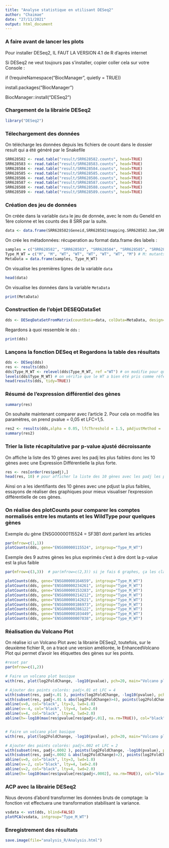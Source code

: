 ```yaml
---
title: "Analyse statistique en utilisant DESeq2"
author: "Chaimae"
date: "27/11/2021"
output: html_document
---
```



### A faire avant de lancer les plots 

Pour installer DESeq2, IL FAUT LA VERSION 4.1 de R d'après internet

Si DESeq2 ne veut toujours pas s'installer, copier coller cela sur votre Console :

if (!requireNamespace("BiocManager", quietly = TRUE))

  install.packages("BiocManager")
  
BiocManager::install("DESeq2")


### Chargement de la librairie DESeq2

```r
library("DESeq2")
```

### Télechargement des données

On télécharge les données depuis les fichiers de count dans le dossier result qui a été généré par le Snakefile

```r
SRR628582 <- read.table("result/SRR628582.counts", head=TRUE)
SRR628583 <- read.table("result/SRR628583.counts", head=TRUE)
SRR628584 <- read.table("result/SRR628584.counts", head=TRUE)
SRR628585 <- read.table("result/SRR628585.counts", head=TRUE)
SRR628586 <- read.table("result/SRR628586.counts", head=TRUE)
SRR628587 <- read.table("result/SRR628587.counts", head=TRUE)
SRR628588 <- read.table("result/SRR628588.counts", head=TRUE)
SRR628589 <- read.table("result/SRR628589.counts", head=TRUE)
```

### Création des jeu de données

On créée dans la variable `data` le jeu de donnée, avec le nom du GeneId en 1ère colonne et les counts des 8 SRR par la suite. 

```r
data <- data.frame(SRR628582$Geneid,SRR628582$mapping.SRR628582.bam,SRR628583$mapping.SRR628583.bam,SRR628584$mapping.SRR628584.bam,SRR628585$mapping.SRR628585.bam,SRR628586$mapping.SRR628586.bam,SRR628587$mapping.SRR628587.bam,SRR628588$mapping.SRR628588.bam,SRR628589$mapping.SRR628589.bam)

```

On crée les métadonnées: récuperation au format data.frame des labels :

```r
samples = c("SRR628582", "SRR628583", "SRR628584", "SRR628585", "SRR628586", "SRR628587", "SRR628588", "SRR628589")
Type_M_WT = c("M", "M", "WT", "WT", "WT", "WT", "WT", "M") # M: mutants, WT: Wild-Type
MetaData = data.frame(samples, Type_M_WT)

```

On visualise les premières lignes de la variable `data`
```r
head(data)

```

On visualise les données dans la variable `MetaData`
```r
print(MetaData)
```

### Construction de l'objet DESEQDataSet

```r
dds <- DESeqDataSetFromMatrix(countData=data, colData=MetaData, design=~Type_M_WT, tidy = TRUE)

```

Regardons à quoi ressemble le `dds` : 

```r
print(dds)
```


### Lançons la fonction DESeq et Regardons la table des résultats 

```r
dds <- DESeq(dds)
res <- results(dds)
dds$Type_M_WT <- relevel(dds$Type_M_WT, ref ="WT") # on modifie pour que la reference soit le WT et pas le M (qui est pris automatiquement car alphabétiquement il est plus proche)
levels(dds$Type_M_WT) # on vérifie que le WT a bien été pris comme référence 
head(results(dds, tidy=TRUE))
```


###  Résumé de l'expression différentiel des gènes 

```r
summary(res) 
```

On souhaite maintenant comparer avec l'article 2. Pour cela on modifie les paramètres, on prend pvalue = 0,05 et LFC=1,5. 

```r
res2 <- results(dds,alpha = 0.05, lfcThreshold = 1.5, pAdjustMethod = 'none') 
summary(res2)
```


###  Trier la liste récapitulative par p-value ajusté décroissante

On affiche la liste des 10 gènes avec les padj les plus faibles donc les 10 gènes avec une Expression Différentielle la plus forte. 

```r
res <- res[order(res$padj),]
head(res, 10) # pour afficher la liste des 10 gènes avec les padj les plus faibles 

```

Ainsi on a les identifiants des 10 gènes avec une pdjust la plus faibles, essayons de réaliser des graphiques pour mieux visualiser l'expression différentielle de ces gènes. 

### On réalise des plotCounts pour comparer les comptes normalisés entre les mutants et les WildType pour quelques gènes

Exemple du gène ENSG00000115524 = SF3B1 dont parlent les articles 

```r
par(mfrow=c(1,1))
plotCounts(dds, gene="ENSG00000115524", intgroup="Type_M_WT")
```

Exemple des 9 autres gènes les plus exprimés c'est à dire dont la p-value est la plus faible 

```r
par(mfrow=c(3,3))  # par(mfrow=c(2,3)) si je fais 6 graphes, ça les classes en 2 lignes 3 colonnes par exemple 

plotCounts(dds, gene="ENSG00000164659", intgroup="Type_M_WT")
plotCounts(dds, gene="ENSG00000234261", intgroup="Type_M_WT")
plotCounts(dds, gene="ENSG00000153283", intgroup="Type_M_WT")
plotCounts(dds, gene="ENSG00000214212", intgroup="Type_M_WT")
plotCounts(dds, gene="ENSG00000142621", intgroup="Type_M_WT")
plotCounts(dds, gene="ENSG00000186973", intgroup="Type_M_WT")
plotCounts(dds, gene="ENSG00000286122", intgroup="Type_M_WT")
plotCounts(dds, gene="ENSG00000103449", intgroup="Type_M_WT")
plotCounts(dds, gene="ENSG00000007038", intgroup="Type_M_WT")
```

### Réalisation du Volcano Plot 

On réalise ici un Volcano Plot avec la librairie DESeq2, toutefois, sur le deuxième fichier R, on a tracé une version améliorée, le EnhancedVolcano Plot qui permet d'avoir les étiquettes des gènes sur les points. 

```r
#reset par
par(mfrow=c(1,2))

# Faire un volcano plot basique 
with(res, plot(log2FoldChange, -log10(pvalue), pch=20, main="Volcano plot", xlim=c(-10,10)))

# Ajouter des points colorés: padj<.01 et LFC = 4
with(subset(res, padj<.01 ), points(log2FoldChange, -log10(pvalue), pch=20, col="blue"))
with(subset(res, padj<.01 & abs(log2FoldChange)>4), points(log2FoldChange, -log10(pvalue), pch=20, col="red"))
abline(v=0, col="black", lty=3, lwd=1.0)
abline(v=-4, col="black", lty=4, lwd=2.0)
abline(v=4, col="black", lty=4, lwd=2.0)
abline(h=-log10(max(res$pvalue[res$padj<.01], na.rm=TRUE)), col="black", lty=4, lwd=2.0)


# Faire un volcano plot basique 
with(res, plot(log2FoldChange, -log10(pvalue), pch=20, main="Volcano plot", xlim=c(-10,10)))

# Ajouter des points colorés: padj<.002 et LFC = 2
with(subset(res, padj<.0002 ), points(log2FoldChange, -log10(pvalue), pch=20, col="blue"))
with(subset(res, padj<.0002 & abs(log2FoldChange)>2), points(log2FoldChange, -log10(pvalue), pch=20, col="red"))
abline(v=0, col="black", lty=3, lwd=1.0)
abline(v=-2, col="black", lty=4, lwd=2.0)
abline(v=2, col="black", lty=4, lwd=2.0)
abline(h=-log10(max(res$pvalue[res$padj<.0002], na.rm=TRUE)), col="black", lty=4, lwd=2.0)

```

### ACP avec la librairie DESeq2

Nous devons d'abord transformer les données bruts de comptage: la fonction vst effectuera une transformation stabilisant la variance.

```r
vsdata <- vst(dds, blind=FALSE)
plotPCA(vsdata, intgroup="Type_M_WT")
```

### Enregistrement des résultats 

```r
save.image(file="analysis_R/Analysis.html")
```
